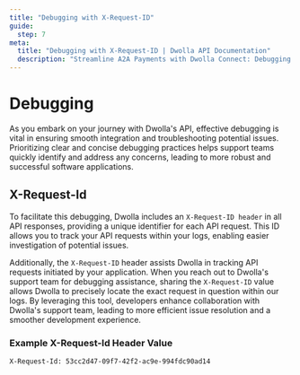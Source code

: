 ```yaml
---
title: "Debugging with X-Request-ID"
guide:
  step: 7
meta:
  title: "Debugging with X-Request-ID | Dwolla API Documentation"
  description: "Streamline A2A Payments with Dwolla Connect: Debugging Tips. Pinpoint and fix API request errors, ensuring seamless Dwolla Connect integration. Build frictionless A2A payment experiences with confidence."
---
```


# Debugging

As you embark on your journey with Dwolla's API, effective debugging is vital in ensuring smooth integration and troubleshooting potential issues. Prioritizing clear and concise debugging practices helps support teams quickly identify and address any concerns, leading to more robust and successful software applications.

## X-Request-Id

To facilitate this debugging, Dwolla includes an `X-Request-ID header` in all API responses, providing a unique identifier for each API request. This ID allows you to track your API requests within your logs, enabling easier investigation of potential issues.

Additionally, the `X-Request-ID` header assists Dwolla in tracking API requests initiated by your application. When you reach out to Dwolla's support team for debugging assistance, sharing the `X-Request-ID` value allows Dwolla to precisely locate the exact request in question within our logs. By leveraging this tool, developers enhance collaboration with Dwolla's support team, leading to more efficient issue resolution and a smoother development experience.

### Example X-Request-Id Header Value

`X-Request-Id: 53cc2d47-09f7-42f2-ac9e-994fdc90ad14`
